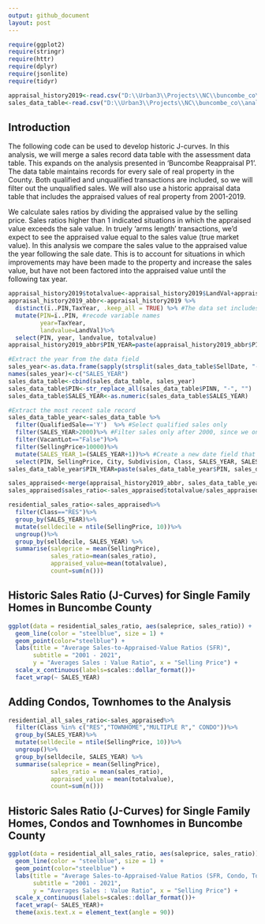 ```yaml
---
output: github_document
layout: post
---
```


```r
require(ggplot2)
require(stringr)
require(httr)
require(dplyr)
require(jsonlite)
require(tidyr)

appraisal_history2019<-read.csv("D:\\Urban3\\Projects\\NC\\buncombe_co\\analyzed_data\\r_output\\Real_Estate_Appraisal_Tax_History_2019.csv", header=TRUE)
sales_data_table<-read.csv("D:\\Urban3\\Projects\\NC\\buncombe_co\\analyzed_data\\r_output\\sales_data_properties.csv", header=TRUE)
```

## Introduction

The following code can be used to develop historic J-curves. In this analysis, we will merge a sales record data table with the assessment data table. This expands on the analysis presented in 'Buncombe Reappraisal P1'. The data table maintains records for every sale of real property in the County. Both qualified and unqualified transactions are included, so we will filter out the unqualified sales. We will also use a historic appraisal data table that includes the appraised values of real property from 2001-2019. 

We calculate sales ratios by dividing the appraised value by the selling price. Sales ratios higher than 1 indicated situations in which the appraised value exceeds the sale value. In truely 'arms length' transactions, we'd expect to see the appraised value equal to the sales value (true market value). In this analysis we compare the sales value to the appraised value the year following the sale date. This is to account for situations in which improvements may have been made to the property and increase the sales value, but have not been factored into the appraised value until the following tax year. 
```r
appraisal_history2019$totalvalue<-appraisal_history2019$LandVal+appraisal_history2019$BldgVal+appraisal_history2019$ImprVal ##Calculate total taxable value
appraisal_history2019_abbr<-appraisal_history2019 %>%
  distinct(ï..PIN,TaxYear, .keep_all = TRUE) %>% #The data set includes duplicated records. Remove duplicates.
  mutate(PIN=ï..PIN, #recode variable names
         year=TaxYear,
         landvalue=LandVal)%>%
  select(PIN, year, landvalue, totalvalue)
appraisal_history2019_abbr$PIN_YEAR=paste(appraisal_history2019_abbr$PIN, appraisal_history2019_abbr$year, sep="_")

#Extract the year from the data field
sales_year<-as.data.frame(sapply(strsplit(sales_data_table$SellDate, "-"), `[`,1))
names(sales_year)<-c("SALES_YEAR")
sales_data_table<-cbind(sales_data_table, sales_year)
sales_data_table$PIN<-str_replace_all(sales_data_table$PINN, "-", "")
sales_data_table$SALES_YEAR<-as.numeric(sales_data_table$SALES_YEAR)

#Extract the most recent sale record
sales_data_table_year<-sales_data_table %>% 
  filter(QualifiedSale=='Y')  %>% #Select qualified sales only
  filter(SALES_YEAR>2000)%>% #Filter sales only after 2000, since we only have appraisal values back to 2001
  filter(VacantLot=="False")%>%
  filter(SellingPrice>10000)%>%
  mutate(SALES_YEAR_1=(SALES_YEAR+1))%>% #Create a new date field that allows the sales to align with the following tax year
  select(PIN, SellingPrice, City, Subdivision, Class, SALES_YEAR, SALES_YEAR_1)
sales_data_table_year$PIN_YEAR=paste(sales_data_table_year$PIN, sales_data_table_year$SALES_YEAR_1, sep="_")

sales_appraised<-merge(appraisal_history2019_abbr, sales_data_table_year, by="PIN_YEAR")
sales_appraised$sales_ratio<-sales_appraised$totalvalue/sales_appraised$SellingPrice

residential_sales_ratio<-sales_appraised%>%
  filter(Class=="RES")%>%
  group_by(SALES_YEAR)%>%
  mutate(selldecile = ntile(SellingPrice, 10))%>%
  ungroup()%>%
  group_by(selldecile, SALES_YEAR) %>%
  summarise(saleprice = mean(SellingPrice),
            sales_ratio=mean(sales_ratio),
            appraised_value=mean(totalvalue),
            count=sum(n()))
```

## Historic Sales Ratio (J-Curves) for Single Family Homes in Buncombe County
```r
ggplot(data = residential_sales_ratio, aes(saleprice, sales_ratio)) +
  geom_line(color = "steelblue", size = 1) +
  geom_point(color="steelblue") + 
  labs(title = "Average Sales-to-Appraised-Value Ratios (SFR)",
       subtitle = "2001 - 2021",
       y = "Averages Sales : Value Ratio", x = "Selling Price") + 
  scale_x_continuous(labels=scales::dollar_format())+
  facet_wrap(~ SALES_YEAR)
```

## Adding Condos, Townhomes to the Analysis
```r
residential_all_sales_ratio<-sales_appraised%>%
  filter(Class %in% c("RES","TOWNHOME","MULTIPLE R"," CONDO"))%>%
  group_by(SALES_YEAR)%>%
  mutate(selldecile = ntile(SellingPrice, 10))%>%
  ungroup()%>%
  group_by(selldecile, SALES_YEAR) %>%
  summarise(saleprice = mean(SellingPrice),
            sales_ratio = mean(sales_ratio),
            appraised_value = mean(totalvalue),
            count=sum(n()))
```

## Historic Sales Ratio (J-Curves) for Single Family Homes, Condos and Townhomes in Buncombe County
```r
ggplot(data = residential_all_sales_ratio, aes(saleprice, sales_ratio)) +
  geom_line(color = "steelblue", size = 1) +
  geom_point(color="steelblue") + 
  labs(title = "Average Sales-to-Appraised-Value Ratios (SFR, Condo, Townhome)",
       subtitle = "2001 - 2021",
       y = "Averages Sales : Value Ratio", x = "Selling Price") + 
  scale_x_continuous(labels=scales::dollar_format())+
  facet_wrap(~ SALES_YEAR)+
  theme(axis.text.x = element_text(angle = 90))
```